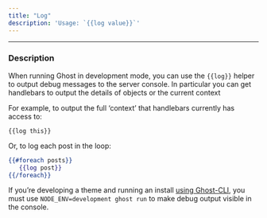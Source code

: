 ```yaml
---
title: "Log"
description: 'Usage: `{{log value}}`'
---
```


***

### Description

When running Ghost in development mode, you can use the `{{log}}` helper to output debug messages to the server console. In particular you can get handlebars to output the details of objects or the current context

For example, to output the full ‘context’ that handlebars currently has access to:

`{{log this}}`

Or, to log each post in the loop:

```handlebars
{{#foreach posts}}
   {{log post}}
{{/foreach}}
```

If you’re developing a theme and running an install [using Ghost-CLI](/install/local/), you must use `NODE_ENV=development ghost run` to make debug output visible in the console.